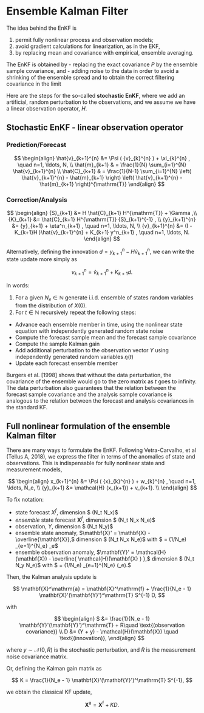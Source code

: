 # Ensemble Kalman Filter

The idea behind the EnKF is

1. permit fully nonlinear process and observation models;
2. avoid gradient calculations for linearization, as in the EKF,
3. by replacing mean and covariance with empirical, ensemble averaging.


The EnKF is obtained by 
- replacing the exact covariance $P$ by the ensemble sample covariance, and
- adding noise to the data in order to avoid a shrinking of the ensemble spread and to obtain the correct filtering covariance in the limit

Here are the steps for the so-called **stochastic EnKF**, where we add an artificial, random perturbation to the observations, and we assume we have a linear observation operator, $H.$

## Stochastic EnKF - linear observation operator


### Prediction/Forecast

$$
\begin{align}
 \hat{v}_{k+1}^{n} &= \Psi ( {v}_{k}^{n} ) +  \xi_{k}^{n} , \quad n=1, \ldots, N, \\
 \hat{m}_{k+1} & =  \frac{1}{N} \sum_{i=1}^{N}   \hat{v}_{k+1}^{n}  \\
 \hat{C}_{k+1} & = \frac{1}{N-1} \sum_{i=1}^{N} \left( \hat{v}_{k+1}^{n} - \hat{m}_{k+1}  \right)
                     \left( \hat{v}_{k+1}^{n} - \hat{m}_{k+1}  \right)^{\mathrm{T}}
\end{align}
$$

### Correction/Analysis

$$
\begin{align}
  {S}_{k+1} &= H \hat{C}_{k+1} H^{\mathrm{T}} + \Gamma ,\\
  {K}_{k+1} &= \hat{C}_{k+1} H^{\mathrm{T}} {S}_{k+1}^{-1} , \\
  {y}_{k+1}^{n} &= {y}_{k+1} + \eta^n_{k+1} , \quad n=1, \ldots, N, \\ 
  {v}_{k+1}^{n} &= (I - K_{k+1}H )\hat{v}_{k+1}^{n} + K_{k+1} y^n_{k+1} , \quad n=1, \ldots, N.
\end{align}
$$

Alternatively, defining the innovation $d = {y}_{k+1}^{n} - H \hat{v}_{k+1}^{n},$ we can write the state update more simply as

$$
  {v}_{k+1}^{n} = \hat{v}_{k+1}^{n} + K_{k+1} d .
$$


In words:

1. For a given $N_e \in  \mathbb{N}$ generate i.i.d. ensemble of states random variables
from the distribution of $X(0).$
2. For $t \in  \mathbb{N}$ recursively repeat the following steps:

 - Advance each ensemble member in time, using the nonlinear state equation
    with independently generated random state noise
 - Compute the forecast sample mean and the forecast sample covariance
 - Compute the sample Kalman gain
 - Add additional perturbation to the observation vector $Y$ using independently generated random variables $\eta(t)$
 - Update each forecast ensemble member

Burgers et al. [1998] shows that without the data perturbation,
the covariance of the ensemble would go to the zero matrix as $t$ goes to infinity. The
data perturbation also guarantees that the relation between the forecast sample
covariance and the analysis sample covariance
is analogous to the relation between the forecast and analysis covariances in the
standard KF.

## Full nonlinear formulation of the ensemble Kalman filter

There are many ways to formulate the EnKF. Following Vetra-Carvalho, et al (Tellus A, 2018), we express the filter in terms of the anomalies of state and observations. This is indispensable for fully nonlinear state and measurement models,

$$
\begin{align}
 x_{k+1}^{n} &= \Psi ( {x}_{k}^{n} ) +  w_{k}^{n} , \quad n=1, \ldots, N_e, \\
{y}_{k+1}    &=  \mathcal{H} (x_{k+1}) +  v_{k+1}.  \\
\end{align}
$$


To fix notation: 

- state forecast $X^f,$ dimension $ (N_t \times N_x)$
- *ensemble* state forecast $\mathbf{X}^f,$ dimension $ (N_t \times N_x \times N_e)$
- observation, $Y,$ dimension $ (N_t \times N_y)$
- ensemble state anomaly, $\mathbf{X}' = \mathbf{X} - \overline{\mathbf{X}},$ dimension $ (N_t \times N_x \times N_e)$ with $ \overline{\mathbf{X}} = (1/N_e) \sum_{e=1}^{N_e} \mathbf{X}_e$
- ensemble observation anomaly,  $\mathbf{Y}' = \mathcal{H}(\mathbf{X}) - \overline{ \mathcal{H}(\mathbf{X} ) },$ dimension $ (N_t \times N_y \times N_e)$ with  $ \overline{ \mathcal{H}( \mathbf{X} )} = (1/N_e)
 \sum_{e=1}^{N_e} \mathcal{H}(\mathbf{X}_e).$

Then, the Kalman analysis update is

$$ 
 \mathbf{X}^\mathrm{a} = \mathbf{X}^\mathrm{f} + \frac{1}{N_e - 1} \mathbf{X}'(\mathbf{Y}')^\mathrm{T} S^{-1} D,
$$

with

$$  \begin{align}
 S &= \frac{1}{N_e - 1} \mathbf{Y}'(\mathbf{Y}')^\mathrm{T} + R\quad \text{(observation covariance)} \\
 D &= (Y + y) - \mathcal{H}(\mathbf{X}) \quad \text{(innovation)},
\end{align} $$

where $y \sim \mathcal{N}(0,R)$ is the stochastic perturbation, and $R$ is the measurement noise covariance matrix.

Or, defining the Kalman gain matrix as

$$
   K = \frac{1}{N_e - 1} \mathbf{X}'(\mathbf{Y}')^\mathrm{T} S^{-1},
$$

we obtain the classical KF update,

$$
   \mathbf{X}^\mathrm{a} = \mathbf{X}^\mathrm{f}  + K D.
$$ 